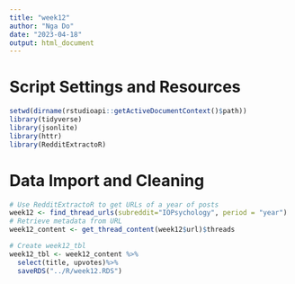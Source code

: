 ```yaml
---
title: "week12"
author: "Nga Do"
date: "2023-04-18"
output: html_document
---
```


# Script Settings and Resources
```r
setwd(dirname(rstudioapi::getActiveDocumentContext()$path))
library(tidyverse)
library(jsonlite)
library(httr)
library(RedditExtractoR)
```

# Data Import and Cleaning

```r
# Use RedditExtractoR to get URLs of a year of posts
week12 <- find_thread_urls(subreddit="IOPsychology", period = "year")
# Retrieve metadata from URL
week12_content <- get_thread_content(week12$url)$threads

# Create week12_tbl
week12_tbl <- week12_content %>%
  select(title, upvotes)%>%
  saveRDS("../R/week12.RDS")
```









                  

                



